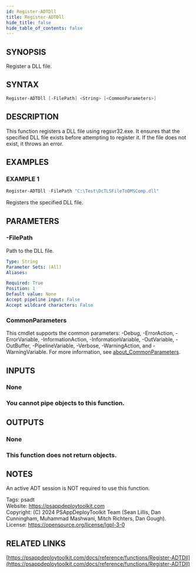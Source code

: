 ```yaml
---
id: Register-ADTDll
title: Register-ADTDll
hide_title: false
hide_table_of_contents: false
---
```


## SYNOPSIS

Register a DLL file.

## SYNTAX

```powershell
Register-ADTDll [-FilePath] <String> [<CommonParameters>]
```

## DESCRIPTION

This function registers a DLL file using regsvr32.exe.
It ensures that the specified DLL file exists before attempting to register it.
If the file does not exist, it throws an error.

## EXAMPLES

### EXAMPLE 1

```powershell
Register-ADTDll -FilePath "C:\Test\DcTLSFileToDMSComp.dll"
```

Registers the specified DLL file.

## PARAMETERS

### -FilePath

Path to the DLL file.

```yaml
Type: String
Parameter Sets: (All)
Aliases:

Required: True
Position: 1
Default value: None
Accept pipeline input: False
Accept wildcard characters: False
```

### CommonParameters

This cmdlet supports the common parameters: -Debug, -ErrorAction, -ErrorVariable, -InformationAction, -InformationVariable, -OutVariable, -OutBuffer, -PipelineVariable, -Verbose, -WarningAction, and -WarningVariable. For more information, see [about_CommonParameters](http://go.microsoft.com/fwlink/?LinkID=113216).

## INPUTS

### None

### You cannot pipe objects to this function.
## OUTPUTS

### None

### This function does not return objects.
## NOTES
An active ADT session is NOT required to use this function.

Tags: psadt<br />
Website: https://psappdeploytoolkit.com<br />
Copyright: (C) 2024 PSAppDeployToolkit Team (Sean Lillis, Dan Cunningham, Muhammad Mashwani, Mitch Richters, Dan Gough).<br />
License: https://opensource.org/license/lgpl-3-0

## RELATED LINKS

[https://psappdeploytoolkit.com/docs/reference/functions/Register-ADTDll](https://psappdeploytoolkit.com/docs/reference/functions/Register-ADTDll)
